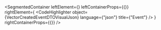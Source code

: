 
<SegmentedContainer
  leftElement={<VectorCreatedEventDTODesc />}
  leftContainerProps={{}}
  rightElement={
    <CodeHighlighter
      object={VectorCreatedEventDTOVisualJson}
      language={"json"}
      title={"Event"}
    />
  }
  rightContainerProps={{}}
/>
